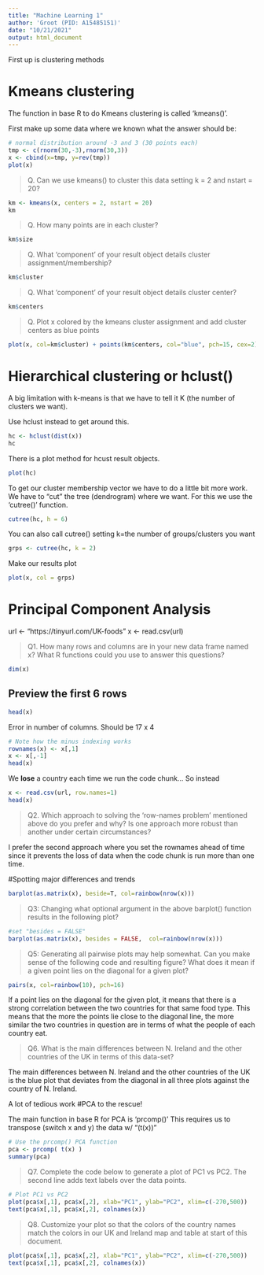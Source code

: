 ```yaml
---
title: "Machine Learning 1"
author: 'Groot (PID: A15485151)'
date: "10/21/2021"
output: html_document
---
```


First up is clustering methods

# Kmeans clustering

The function in base R to do Kmeans clustering is called 'kmeans()'.

First make up some data where we known what the answer should be:

```r
# normal distribution around -3 and 3 (30 points each)
tmp <- c(rnorm(30,-3),rnorm(30,3))
x <- cbind(x=tmp, y=rev(tmp))
plot(x)

```

> Q. Can we use kmeans() to cluster this data setting k = 2 and nstart = 20?

```r
km <- kmeans(x, centers = 2, nstart = 20)
km
```

> Q. How many points are in each cluster?

```r
km$size

```

> Q. What 'component' of your result object details cluster assignment/membership?

```r
km$cluster
```

> Q. What 'component' of your result object details cluster center?

```r
km$centers
```

> Q. Plot x colored by the kmeans cluster assignment and add cluster centers as blue points

```r
plot(x, col=km$cluster) + points(km$centers, col="blue", pch=15, cex=2)
```


# Hierarchical clustering or hclust()

A big limitation with k-means is that we have to tell it K (the number of clusters we want).

Use hclust instead to get around this.

```r
hc <- hclust(dist(x))
hc
```

There is a plot method for hcust result objects. 

```r
plot(hc)
```

To get our cluster membership vector we have to do a little bit more work. We have to "cut" the tree (dendrogram) where we want. For this we use the 'cutree()' function.

```r
cutree(hc, h = 6)
```

You can also call cutree() setting k=the number of groups/clusters you want

```r
grps <- cutree(hc, k = 2)
```

Make our results plot
```r
plot(x, col = grps)
```


# Principal Component Analysis
url <- "https://tinyurl.com/UK-foods"
x <- read.csv(url)

> Q1. How many rows and columns are in your new data frame named x? What R functions could you use to answer this questions?

```r
dim(x)
```

## Preview the first 6 rows
```r
head(x)
```

Error in number of columns. Should be 17 x 4
```r
# Note how the minus indexing works
rownames(x) <- x[,1]
x <- x[,-1]
head(x)
```

We **lose** a country each time we run the code chunk...
So instead
```r
x <- read.csv(url, row.names=1)
head(x)
```

> Q2. Which approach to solving the ‘row-names problem’ mentioned above do you prefer and why? Is one approach more robust than another under certain circumstances?

I prefer the second approach where you set the rownames ahead of time since it prevents the loss of data when the code chunk is run more than one time.

#Spotting major differences and trends
```r
barplot(as.matrix(x), beside=T, col=rainbow(nrow(x)))
```

> Q3: Changing what optional argument in the above barplot() function results in the following plot?

```r
#set "besides = FALSE"
barplot(as.matrix(x), besides = FALSE,  col=rainbow(nrow(x)))
```

> Q5: Generating all pairwise plots may help somewhat. Can you make sense of the following code and resulting figure? What does it mean if a given point lies on the diagonal for a given plot?

```r
pairs(x, col=rainbow(10), pch=16)
```
If a point lies on the diagonal for the given plot, it means that there is a strong correlation between the two countries for that same food type. This means that the more the points lie close to the diagonal line, the more similar the two countries in question are in terms of what the people of each country eat.

> Q6. What is the main differences between N. Ireland and the other countries of the UK in terms of this data-set?

The main differences between N. Ireland and the other countries of the UK is the blue plot that deviates from the diagonal in all three plots against the country of N. Ireland.

A lot of tedious work
#PCA to the rescue!

The main function in base R for PCA is 'prcomp()'
This requires us to transpose (switch x and y) the data w/ "(t(x))"
```r
# Use the prcomp() PCA function 
pca <- prcomp( t(x) )
summary(pca)
```


> Q7. Complete the code below to generate a plot of PC1 vs PC2. The second line adds text labels over the data points.

```r
# Plot PC1 vs PC2
plot(pca$x[,1], pca$x[,2], xlab="PC1", ylab="PC2", xlim=c(-270,500))
text(pca$x[,1], pca$x[,2], colnames(x))
```

>Q8. Customize your plot so that the colors of the country names match the colors in our UK and Ireland map and table at start of this document.

```r
plot(pca$x[,1], pca$x[,2], xlab="PC1", ylab="PC2", xlim=c(-270,500))
text(pca$x[,1], pca$x[,2], colnames(x))
```
 

